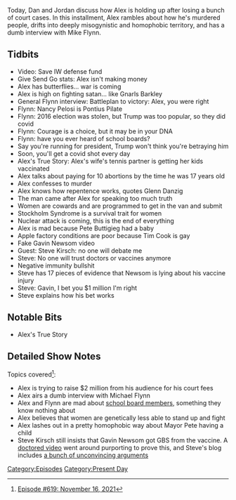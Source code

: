 {{Episode
    | title           = November 16, 2021
    | caption         = [https://knowledgefight.libsyn.com/619-november-16-2021 Listen to this episode on Libsyn]
    | episodeNumber   = 619
    | length          = 01:13:25
    | airDate         = November 22, 2021
    | coverageDate    = November 16, 2021
    | episodeType     = [[:Category:Present Day|Present Day]]
    | appearance      = [[Mike Flynn]], [[Nancy Pilate]], [[Pete Buttigieg]], [[Tim Cook]], [[Gavin Newsom]], [[Steve Kirsch]]
    | oocDrop         = I'm the devil! Bububububububu
    | previousEpisode = [[618: November 15, 2021]]
    | nextEpisode     = [[620: November 23, 2021]]
}}

{{Stub}}

Today, Dan and Jordan discuss how Alex is holding up after losing a bunch of court cases.  In this installment, Alex rambles about how he's murdered people, drifts into deeply misogynistic and homophobic territory, and has a dumb interview with Mike Flynn.

==Tidbits==

*Video: Save IW defense fund
*Give Send Go stats: Alex isn't making money
*Alex has butterflies... war is coming
*Alex is high on fighting satan... like Gnarls Barkley
*General Flynn interview: Battleplan to victory: Alex, you were right
*Flynn: Nancy Pelosi is Pontius Pilate
*Flynn: 2016 election was stolen, but Trump was too popular, so they did covid
*Flynn: Courage is a choice, but it may be in your DNA
*Flynn: have you ever heard of school boards?
*Say you're running for president, Trump won't think you're betraying him
*Soon, you'll get a covid shot every day
*Alex's True Story: Alex's wife's tennis partner is getting her kids vaccinated
*Alex talks about paying for 10 abortions by the time he was 17 years old
*Alex confesses to murder
*Alex knows how repentence works, quotes Glenn Danzig
*The man came after Alex for speaking too much truth
*Women are cowards and are programmed to get in the van and submit
*Stockholm Syndrome is a survival trait for women
*Nuclear attack is coming, this is the end of everything
*Alex is mad because Pete Buttigieg had a baby
*Apple factory conditions are poor because Tim Cook is gay
*Fake Gavin Newsom video
*Guest: Steve Kirsch: no one will debate me
*Steve: No one will trust doctors or vaccines anymore
*Negative immunity bullshit
*Steve has 17 pieces of evidence that Newsom is lying about his vaccine injury
*Steve: Gavin, I bet you $1 million I'm right
*Steve explains how his bet works

==Notable Bits==

*Alex's True Story

==Detailed Show Notes==

Topics covered<ref>[https://knowledgefight.com/research/2021/11/21/episode-619-november-16-2021 Episode #619: November 16, 2021]</ref>:

*Alex is trying to raise $2 million from his audience for his court fees
*Alex airs a dumb interview with Michael Flynn
*Alex and Flynn are mad about [https://web.archive.org/web/20180312142848/https://www.nsba.org/about-us/frequently-asked-questions school board members], something they know nothing about
*Alex believes that women are genetically less able to stand up and fight
*Alex lashes out in a pretty homophobic way about Mayor Pete having a child
*Steve Kirsch still insists that Gavin Newsom got GBS from the vaccine. A [https://apnews.com/article/fact-checking-814848519404 doctored video] went around purporting to prove this, and Steve's blog includes [https://stevekirsch.substack.com/p/gavin-newsom-is-lying-about-his-vaccine a bunch of unconvincing arguments]

[[Category:Episodes]]
[[Category:Present Day]]
